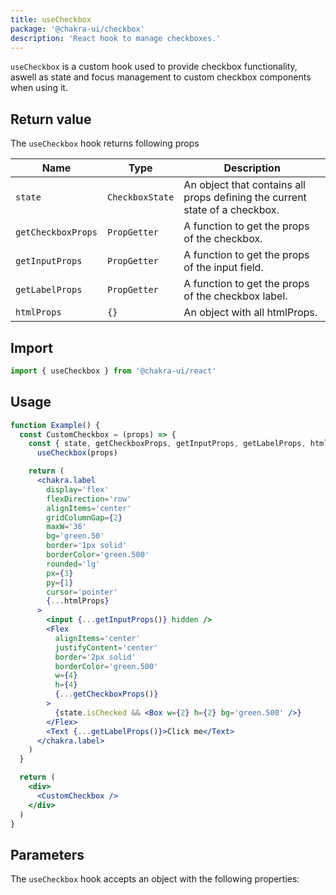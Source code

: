 ```yaml
---
title: useCheckbox
package: '@chakra-ui/checkbox'
description: 'React hook to manage checkboxes.'
---
```


`useCheckbox` is a custom hook used to provide checkbox functionality, aswell as
state and focus management to custom checkbox components when using it.

## Return value

The `useCheckbox` hook returns following props

| Name               | Type            | Description                                                                 |
| ------------------ | --------------- | --------------------------------------------------------------------------- |
| `state`            | `CheckboxState` | An object that contains all props defining the current state of a checkbox. |
| `getCheckboxProps` | `PropGetter`    | A function to get the props of the checkbox.                                |
| `getInputProps`    | `PropGetter`    | A function to get the props of the input field.                             |
| `getLabelProps`    | `PropGetter`    | A function to get the props of the checkbox label.                          |
| `htmlProps`        | `{}`            | An object with all htmlProps.                                               |

## Import

```js
import { useCheckbox } from '@chakra-ui/react'
```

## Usage

```jsx
function Example() {
  const CustomCheckbox = (props) => {
    const { state, getCheckboxProps, getInputProps, getLabelProps, htmlProps } =
      useCheckbox(props)

    return (
      <chakra.label
        display='flex'
        flexDirection='row'
        alignItems='center'
        gridColumnGap={2}
        maxW='36'
        bg='green.50'
        border='1px solid'
        borderColor='green.500'
        rounded='lg'
        px={3}
        py={1}
        cursor='pointer'
        {...htmlProps}
      >
        <input {...getInputProps()} hidden />
        <Flex
          alignItems='center'
          justifyContent='center'
          border='2px solid'
          borderColor='green.500'
          w={4}
          h={4}
          {...getCheckboxProps()}
        >
          {state.isChecked && <Box w={2} h={2} bg='green.500' />}
        </Flex>
        <Text {...getLabelProps()}>Click me</Text>
      </chakra.label>
    )
  }

  return (
    <div>
      <CustomCheckbox />
    </div>
  )
}
```

## Parameters

The `useCheckbox` hook accepts an object with the following properties:

<PropsTable of='useCheckbox' />
